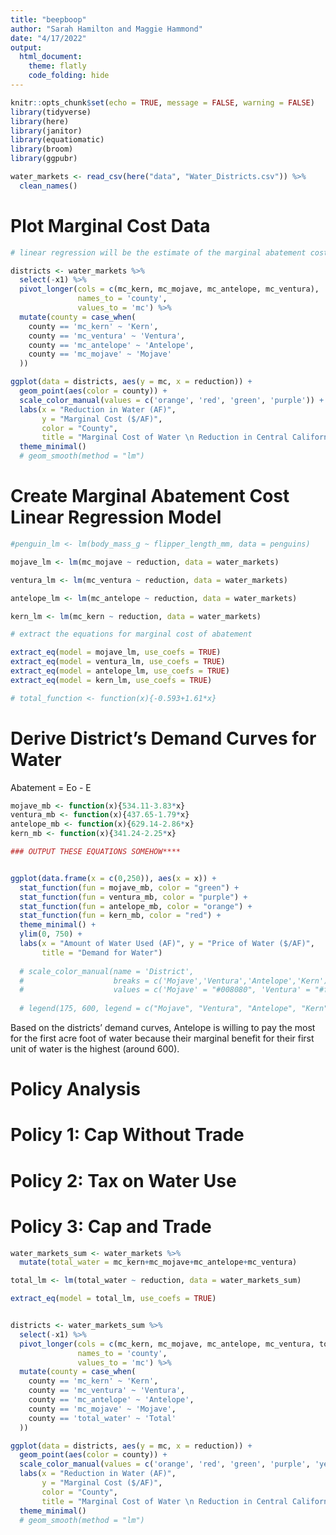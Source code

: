 ```yaml
---
title: "beepboop"
author: "Sarah Hamilton and Maggie Hammond"
date: "4/17/2022"
output:   
  html_document:
    theme: flatly
    code_folding: hide
---
```


```r
knitr::opts_chunk$set(echo = TRUE, message = FALSE, warning = FALSE)
library(tidyverse)
library(here)
library(janitor)
library(equatiomatic)
library(broom)
library(ggpubr)
```

```r
water_markets <- read_csv(here("data", "Water_Districts.csv")) %>% 
  clean_names()
```

# Plot Marginal Cost Data

```r
# linear regression will be the estimate of the marginal abatement cost curve

districts <- water_markets %>% 
  select(-x1) %>% 
  pivot_longer(cols = c(mc_kern, mc_mojave, mc_antelope, mc_ventura),
               names_to = 'county',
               values_to = 'mc') %>% 
  mutate(county = case_when(
    county == 'mc_kern' ~ 'Kern',
    county == 'mc_ventura' ~ 'Ventura',
    county == 'mc_antelope' ~ 'Antelope',
    county == 'mc_mojave' ~ 'Mojave'
  ))

ggplot(data = districts, aes(y = mc, x = reduction)) +
  geom_point(aes(color = county)) +
  scale_color_manual(values = c('orange', 'red', 'green', 'purple')) +
  labs(x = "Reduction in Water (AF)",
       y = "Marginal Cost ($/AF)",
       color = "County",
       title = "Marginal Cost of Water \n Reduction in Central California") +
  theme_minimal()
  # geom_smooth(method = "lm")
```


# Create Marginal Abatement Cost Linear Regression Model 

```r
#penguin_lm <- lm(body_mass_g ~ flipper_length_mm, data = penguins)

mojave_lm <- lm(mc_mojave ~ reduction, data = water_markets) 

ventura_lm <- lm(mc_ventura ~ reduction, data = water_markets) 

antelope_lm <- lm(mc_antelope ~ reduction, data = water_markets)

kern_lm <- lm(mc_kern ~ reduction, data = water_markets)

# extract the equations for marginal cost of abatement 

extract_eq(model = mojave_lm, use_coefs = TRUE)
extract_eq(model = ventura_lm, use_coefs = TRUE)
extract_eq(model = antelope_lm, use_coefs = TRUE)
extract_eq(model = kern_lm, use_coefs = TRUE)

# total_function <- function(x){-0.593+1.61*x}


```

# Derive District's Demand Curves for Water

Abatement = Eo - E

```r
mojave_mb <- function(x){534.11-3.83*x}
ventura_mb <- function(x){437.65-1.79*x}
antelope_mb <- function(x){629.14-2.86*x}
kern_mb <- function(x){341.24-2.25*x}

### OUTPUT THESE EQUATIONS SOMEHOW****


ggplot(data.frame(x = c(0,250)), aes(x = x)) +
  stat_function(fun = mojave_mb, color = "green") +
  stat_function(fun = ventura_mb, color = "purple") +
  stat_function(fun = antelope_mb, color = "orange") +
  stat_function(fun = kern_mb, color = "red") +
  theme_minimal() +
  ylim(0, 750) +
  labs(x = "Amount of Water Used (AF)", y = "Price of Water ($/AF)",
       title = "Demand for Water") 
  
  # scale_color_manual(name = 'District',
  #                    breaks = c('Mojave','Ventura','Antelope','Kern'),
  #                    values = c('Mojave' = "#008080", 'Ventura' = "#ff7373", 'Antelope' = "#528360", 'Kern' ="#7d84ad"))
  
  # legend(175, 600, legend = c("Mojave", "Ventura", "Antelope", "Kern"), col = c("#008080", "#ff7373", "#528360", "#7d84ad"), lty = 1:2, cex = 0.8)
```

Based on the districts' demand curves, Antelope is willing to pay the most for the first acre foot of water because their marginal benefit for their first unit of water is the highest (around 600).

# Policy Analysis

# Policy 1: Cap Without Trade


# Policy 2: Tax on Water Use


# Policy 3: Cap and Trade 

```r
water_markets_sum <- water_markets %>%
  mutate(total_water = mc_kern+mc_mojave+mc_antelope+mc_ventura)

total_lm <- lm(total_water ~ reduction, data = water_markets_sum)

extract_eq(model = total_lm, use_coefs = TRUE)


districts <- water_markets_sum %>% 
  select(-x1) %>% 
  pivot_longer(cols = c(mc_kern, mc_mojave, mc_antelope, mc_ventura, total_water),
               names_to = 'county',
               values_to = 'mc') %>% 
  mutate(county = case_when(
    county == 'mc_kern' ~ 'Kern',
    county == 'mc_ventura' ~ 'Ventura',
    county == 'mc_antelope' ~ 'Antelope',
    county == 'mc_mojave' ~ 'Mojave',
    county == 'total_water' ~ 'Total'
  ))

ggplot(data = districts, aes(y = mc, x = reduction)) +
  geom_point(aes(color = county)) +
  scale_color_manual(values = c('orange', 'red', 'green', 'purple', 'yellow')) +
  labs(x = "Reduction in Water (AF)",
       y = "Marginal Cost ($/AF)",
       color = "County",
       title = "Marginal Cost of Water \n Reduction in Central California") +
  theme_minimal()
  # geom_smooth(method = "lm")

```

